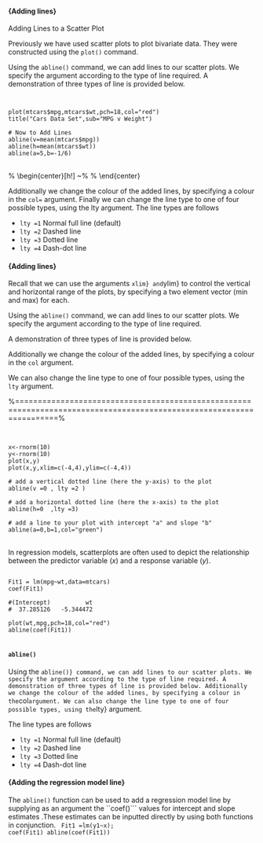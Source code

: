 
#### {Adding lines}

Adding Lines to a Scatter Plot

Previously we have used scatter plots to plot bivariate data. They were constructed using the ``plot()`` command.  

Using the ``abline()`` command, we can add lines to our scatter plots. We specify the argument according to the type of line required. 
A demonstration of three types of line is provided below.



<pre>
<code>

plot(mtcars$mpg,mtcars$wt,pch=18,col="red")
title("Cars Data Set",sub="MPG v Weight")

# Now to Add Lines
abline(v=mean(mtcars$mpg))
abline(h=mean(mtcars$wt))
abline(a=5,b=-1/6)
</code>
</pre>

% \begin{center}[h!]
~% \includegraphics[scale=0.55]{linesDemo}
% \end{center}

Additionally we change the colour of the added lines, by specifying a colour in the ``col=`` argument. 
Finally we can change the line type to one of four possible types, using the lty argument.
The line types are follows 

* ``lty =1``   Normal full line (default)
* ``lty =2``  Dashed line 
* ``lty =3``   Dotted line
* ``lty =4``   Dash-dot line



#### {Adding lines}

Recall that we can use the arguments ``xlim} and ``ylim} to control the vertical and horizontal range of the plots, by specifying a two element vector (min and max) for each.

Using the ``abline()`` command, we can add lines to our scatter plots. We specify the argument according to the type of line required. 

A demonstration of three types of line is provided below.

Additionally we change the colour of the added lines, by specifying a colour in the ``col`` argument. 

We can also change the line type to one of four possible types, using the ``lty`` argument.

%=====================================================================================================================%

<pre> 
<code>
x<-rnorm(10)
y<-rnorm(10)
plot(x,y)
plot(x,y,xlim=c(-4,4),ylim=c(-4,4))

# add a vertical dotted line (here the y-axis) to the plot
abline(v =0 , lty =2 ) 

# add a horizontal dotted line (here the x-axis) to the plot
abline(h=0  ,lty =3)    

# add a line to your plot with intercept "a" and slope "b"
abline(a=0,b=1,col="green") 
</code>
</pre>
 
\subsubsection{Adding a Regresion Line to a Plot}
In regression models, scatterplots are often used to depict the relationship between the predictor variable ($x$) and a response variable ($y$).


<pre>
<code>
Fit1 = lm(mpg~wt,data=mtcars)
coef(Fit1)

#(Intercept)          wt 
#  37.285126   -5.344472 

plot(wt,mpg,pch=18,col="red")
abline(coef(Fit1))
</code>
</pre>


#### ``abline()``

Using the ``abline()} command, we can add lines to our scatter plots. We specify the argument according to the type of line required. A demonstration of three types of line is provided below.
Additionally we change the colour of the added lines, by specifying a colour in the ``col`` argument. We can also change the line type to one of four possible types, using the ``lty} argument.


The line types are follows

* 	``lty =1``   Normal full line (default)
* 	``lty =2``   Dashed line
* 	``lty =3``  Dotted line
* 	``lty =4``   Dash-dot line



#### {Adding the regression model line}

The ``abline()`` function can be used to add a regression model line  by supplying as an argument the ``coef()``` values for intercept and slope estimates .These estimates can be inputted directly by using both functions in conjunction.
 <code>
Fit1 =lm(y1~x);  coef(Fit1)
abline(coef(Fit1))	
</code>



